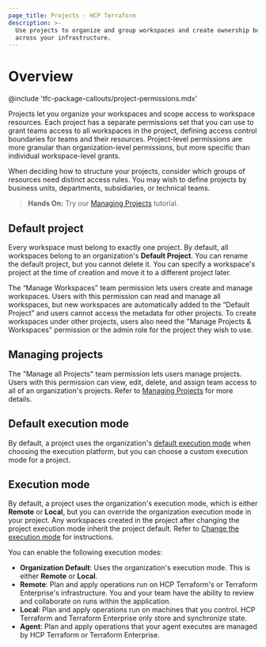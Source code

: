 ```yaml
---
page_title: Projects - HCP Terraform
description: >-
  Use projects to organize and group workspaces and create ownership boundaries
  across your infrastructure. 
---
```


# Overview

<!-- BEGIN: TFC:only name:pnp-callout -->
@include 'tfc-package-callouts/project-permissions.mdx'
<!-- END: TFC:only name:pnp-callout -->

Projects let you organize your workspaces and scope access to workspace
resources. Each project has a separate permissions set that you can use to grant
teams access to all workspaces in the project, defining access control
boundaries for teams and their resources. Project-level permissions are more
granular than organization-level permissions, but more specific than individual
workspace-level grants.

When deciding how to structure your projects, consider which groups of resources
need distinct access rules. You may wish to define projects by business units,
departments, subsidiaries, or technical teams. 

> **Hands On:**  Try our [Managing
  Projects](/terraform/tutorials/cloud/projects)
  tutorial. 

## Default project

Every workspace must belong to exactly one project. By default, all workspaces
belong to an organization's **Default Project**. You can rename the default
project, but you cannot delete it. You can specify a workspace's project at the
time of creation and move it to a different project later. 

The “Manage Workspaces” team permission lets users create and manage workspaces.
Users with this permission can read and manage all workspaces, but new
workspaces are automatically added to the “Default Project” and users cannot
access the metadata for other projects. To create workspaces under other
projects, users also need the "Manage Projects & Workspaces" permission or the
admin role for the project they wish to use.

## Managing projects

The "Manage all Projects" team permission lets users manage projects. Users with
this permission can view, edit, delete, and assign team access to all of an
organization's projects. Refer to [Managing
Projects](/terraform/cloud-docs/projects/manage) for more details.

## Default execution mode

By default, a project uses the organization's [default execution mode](/terraform/cloud-docs/users-teams-organizations/organizations#organization-settings) when choosing the execution platform, but you can choose a custom execution mode for a project.


## Execution mode

By default, a project uses the organization's execution mode, which is either **Remote** or **Local**, but you can override the organization execution mode in your project. Any workspaces created in the project after changing the project execution mode inherit the project default. Refer to [Change the execution mode](/terraform/cloud-docs/projects/manage#change-the-execution-mode) for instructions.

You can enable the following execution modes:

- **Organization Default**: Uses the organization's execution mode. This is either **Remote** or **Local**.
- **Remote**: Plan and apply operations run on HCP Terraform's or Terraform Enterprise's infrastructure. You and your team have the ability to review and collaborate on runs within the application.
- **Local**: Plan and apply operations run on machines that you control. HCP Terraform and Terraform Enterprise only store and synchronize state.
- **Agent**: Plan and apply operations that your agent executes are managed by HCP Terraform or Terraform Enterprise.